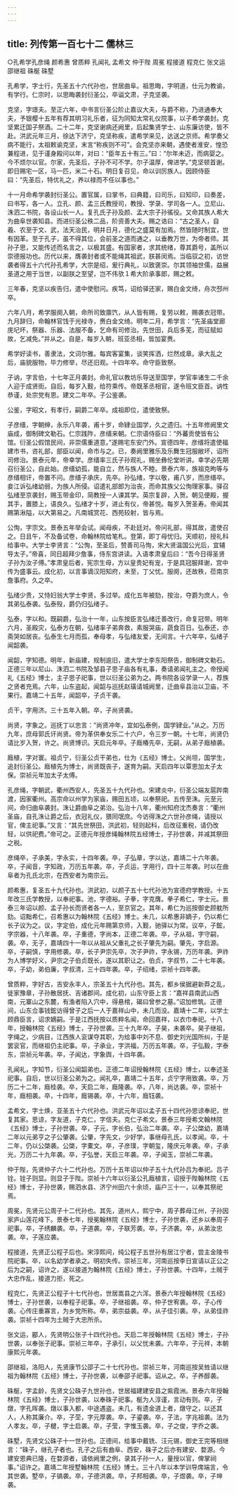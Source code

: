 ```yaml
---
---
---
```

title: 列传第一百七十二 儒林三
---

○孔希学孔彦绳 颜希惠 曾质粹 孔闻礼 孟希文 仲于陛 周冕 程接道 程克仁 张文运 邵继祖 硃梴 硃墅

孔希学，字士行，先圣五十六代孙也，世居曲阜。祖思晦，字明道，仕元为教谕，有学行。仁宗时，以思晦袭封衍圣公，卒谥文肃，子克坚袭。

克坚，字璟夫。至正六年，中书言衍圣公阶止嘉议大夫，与爵不称，乃进通奉大夫，予银樱十五年有荐其明习礼乐者，征为同知太常礼仪院事，以子希学袭封。克坚累迁国子祭酒。二十二年，克坚谢病还阙里，后起集贤学士、山东廉访使，皆不赴。洪武元年三月，徐达下济宁，克坚称疾，遣希学来见，达送之京师。希学奏父病不能行，太祖敕谕克坚，末言“称疾则不可”。会克坚亦来朝，遇使者淮安，惶恐兼程进，见于谨身殿问以年，对曰：“臣年五十有三。”曰：“尔年未迈，而病婴之。今不烦尔以官。尔家，先圣后，子孙不可不学。尔子温厚，俾进学。”克坚顿首谢。即日赐宅一区，马一匹，米二十石。明日复召见，命以训厉族人。因顾侍臣曰：“先圣后，特优礼之，养以禄而不任以事也。”

十一月命希学袭封衍圣公。置官属，曰掌书，曰典籍，曰司乐，曰知印，曰奏差，曰书写，各一人。立孔、颜、孟三氏教授司，教授、学录、学司各一人。立尼山、洙泗二书院，各设山长一人。复孔氏子孙及颜、孟大宗子孙徭役。又命其族人希大为曲阜世袭知县。而进衍圣公秩二品，阶资善大夫。赐之诰曰：“古之圣人，自羲、农至于文、武，法天治民，明并日月，德化之盛莫有加焉。然皆随时制宜，世有因革。至于孔子，虽不得其位，会前圣之道而通之，以垂教万世，为帝者师。其孙子思，又能传述而名言之，以极其盛。有国家者，求其统绪，尊其爵号，盖所以崇德报功也。历代以来，膺袭封者或不能绳其祖武，朕甚闵焉。当临驭之初，访世袭者得五十六代孙孔希学，大宗是绍，爰行典礼，以致褒崇。尔其领袖世儒，益展圣道之用于当世，以副朕之至望，岂不伟欤１希大阶承事郎，赐之敕。

三年春，克坚以疾告归，遣中使慰问。疾笃，诏给驿还家，赐白金文绮，舟次邳州卒。

六年八月，希学服阕入朝，命所司致廪饩，从人皆有赐，复劳以敕，赐袭衣冠带。九月辞归，命翰林官饯于光禄寺，赉白金文绮。明年二月，希学言：“先圣庙堂廊庑圮坏，祭器、乐器、法服不备，乞命有司修治。先世田，兵后多芜，而征赋如故，乞减免。”并从之。自是，每岁入朝，班亚丞相，皆加宴赉。

希学好读书，善隶法，文词尔雅。每宾客宴集，谈笑挥洒，烂然成章。承大乱之后，庙貌服物，毕力修举，尽还旧观。十四年卒。命守臣致祭。

子讷，字言伯，十七年正月袭封。命礼官以教坊乐导送至国学，学官率诸生二千余人迎于成贤街。自后，每岁入觐，给符乘传。帝既革丞相官，遂令班文臣首。讷性恭谨，处宗党有恩。建文二年卒。子公鉴袭。

公鉴，字昭文，有孝行，嗣爵二年卒。成祖即位，遣使致祭。

子彦缙，字朝绅，永乐八年袭，甫十岁，命肄业国学，久之遗归。十五年修阙里文庙成，御制碑文勒石。仁宗践阼，彦缙来朝。仁宗语侍臣曰：“外蕃贡使皆有公馆。衍圣公假馆民间，非崇儒重道意。”遂赐宅东安门外。宣德四年，彦缙将遣使福建市书，咨礼部，部臣以闻，命市与之。已，奏阙里雅乐及乐舞生冠服敝坏，诏所司修治。景泰元年，帝幸学。彦缙率三氏子孙观礼，赐坐彝伦堂听讲。幸学必先期召衍圣公，自此始。彦缙幼孤，能自立，然与族人不睦。景泰六年，族祖克昫等与彦缙相讦，帝置不问。彦缙子承庆，先卒。孙弘绪，字以敬，甫八岁，而彦缙卒。妾江诉弘绪幼弱，为族人所侵。诏遣礼部郎为治丧，而命其族父公恂理家事。驿召弘绪至京袭封，赐玉带金印，简教授一人课其学。英宗复辟，入贺。朝见便殿，握其手，置膝上，语良久。弘绪才十岁，进止有仪，帝甚悦。每岁入贺圣寿。帝闻其赐第湫隘，以大第易之。凡南城赏花、西苑较射，皆与焉。

公恂，字宗文。景泰五年举会试。闻母疾，不赴廷对。帝问礼部，得其故，遣使召之。日且午，不及备试卷，命翰林院给笔札。登第，即丁母忧归。天顺初，授礼科给事中。大学士李贤言：“公恂，至圣后，赞善司马恂，宋大贤温国公光后，宜辅导太子。”帝喜，同日超拜少詹事，侍东宫讲读。入语孝肃皇后曰：“吾今日得圣贤子孙为汝子傅。”孝肃皇后者，宪宗生母，方以皇贵妃有宠，于是具冠服拜谢，宫中传为盛事云。成化初，以言事谪汉阳知府，未至，丁父忧。服阕，还故秩，莅南京詹事府。久之卒。

弘绪少贵，又恃妇翁大学士李贤，多过举。成化五年被劾，按治，夺爵为庶人，令其弟弘泰袭。弘泰殁，爵仍归弘绪子。

弘泰，字以和。既嗣爵，弘治十一年，山东按臣言弘绪迁善改行，命复冠带。明年六月，圣殿灾，弘泰方在朝，弘绪率子弟奔救，素服哭庙，蔬食百日。弘泰还，亦斋哭如居丧。弘泰生七月而孤，奉母孝，与弘绪友爱，无间言。十六年卒，弘绪子闻韶袭。

闻韶，字知德。明年，新庙建，规制逾旧，遣大学士李东阳祭告，御制碑文勒石。正德三年以尼山、洙泗二书院及邹县子思子庙各有礼事，奏请弟闻礼主之。帝授闻礼《五经》博士，主子思子祀事，世以衍圣公弟为之。两书院各设学录一人，荐族之贤者充焉。六年，山东盗起，闻韶与巡抚赵璜请城阙里，迁曲阜县治以卫庙，不果行。嘉靖二十五年，闻韶卒，子贞干袭。

贞干，字用济。三十五年入朝。卒，子尚贤袭。

尚贤，字象之。巡抚丁以忠言：“尚贤冲年，宜如弘泰例，国学肄业。”从之。万历九年，庶母郭氏讦尚贤。帝为革供奉女乐二十六户，令三岁一朝。十七年，尚贤仍请比岁入贺，许之。尚贤博识。天启元年卒。子廕椿先卒，无嗣，从弟子廕植袭。

廕植，字对寰。祖贞宁，衍圣公贞干弟也，仕为《五经》博士。父尚坦，国学生，追封衍圣公。廕植先为博士，尚贤既丧子，遂育为嗣。天启四年以覃恩加太子太保。崇祯元年加太子太傅。

孔彦绳，字朝武，衢州西安人，先圣五十九代孙也。宋建炎中，衍圣公端友扈跸南渡，因家衢州。高宗命以州学为家庙，赐田五顷，以奉祭祀。五传至洙。元至元间，命归曲阜袭封。洙让爵曲阜之弟治。弘治十八年，衢州知府沈杰奏言：“衢州圣庙，自孔洙让爵之后，衣冠礼仪，猥同氓庶。今访得洙之六世孙彦绳，请授以官，俾主祀事。”又言：“其先世祭田，洪武初，轻则起科，后改征重税，请仍改轻，以供祀费。”帝可之。正德元年授彦绳翰林院五经博士，子孙世袭，并减其祭田之税。

彦绳卒，子承美，字永实，十四年袭。卒，子弘章，字以达，嘉靖二十六年袭。卒，子闻音，字知政，万历五年袭。卒，子贞运，字用行，四十三年袭。时以在曲阜者为孔氏北宗，在西安者为南宗云。

颜希惠，复圣五十九代孙也。洪武初，以颜子五十七代孙池为宣德府学教授。十五年改三氏学教授，以奉祀事。池，字德裕。子拳，字克膺。拳子希仁，字士元。景泰三年诏以颜、孟子孙长而贤者各一人，至京官之。其年，希仁为巡按御史顾躭所劾。诏黜希仁，召希惠以为翰林院《五经》博士。未几，以希惠非嫡子，仍以希仁长子议为之。议，字定伯，成化元年赐第京师，入觐，驰驿以为常。议卒，子鋐，字宗器，十八年袭。卒，子重德，字尚本，正德二年袭。卒，子从祖，字守嗣，袭。卒，无子，嘉靖四十一年以从祖从父重礼之长子肇先为嗣。肇先，字启源。卒，子嗣慎，字用修袭。卒，长子尹宗先卒，次子尹祚，字永锡，万历年袭。尹祚为人博学好义，尹宗之子伯贞既长，遂以其职让之。伯贞，字叔节，二十七年袭。卒，子幼，弟伯廉，字叔清，三十四年袭。卒，子绍绪，崇祯十四年袭。

曾质粹，字好古，吉安永丰人，宗圣五十九代孙也。其先，都乡侯据避新莽之乱，徙家豫章，子孙散居抚、吉诸郡间。成化初，山东守臣上言：“嘉祥县南武山西南，元寨山之东麓，有渔者陷入穴中，得悬棺，碣曰曾参之墓。”诏加修筑。正德间，山东佥事钱鋐访得曾子之后一人于嘉祥山中，未几而没。嘉靖十二年，以学士顾鼎臣言，诏求嫡嗣。于是江西抚按以质粹名闻，命回嘉祥，以衣巾奉祀。十八年，授翰林院《五经》博士，子孙世袭。三十九年卒。子昊，未袭卒。昊子继祖，字绳之，少病目，江西族人衮谋夺其职，为给事中刘不息、御史刘光国所纠，于是罢衮官，而继祖仍主祀事。卒，子承业，字洪福，万历五年袭。卒，子弘毅，字泰东，崇祯元年袭。卒，子闻达，字象舆，十四年袭。

孔闻礼，字知节，衍圣公闻韶弟也。正德二年诏授翰林院《五经》博士，以奉述圣祀事。自后，世以衍圣公弟为之。闻礼卒，嘉靖二十五年，贞宁字用致袭。卒，万历二十二年，廕桂袭。卒，天启二年，廕隆袭。卒，八年，尚达袭。卒，崇祯十年，廕相袭。卒，十四年，廕锡袭。卒，十六年，廕钰袭。

孟希文，字士焕，亚圣五十六代孙也。洪武元年诏以孟子五十四代孙思谅奉祀，世复其家。思谅，字友道，子克仁，字信夫。克仁子希文。景泰三年授希文翰林院《五经》博士，子孙世袭。卒，子元，字长伯，弘治二年袭。卒，子公棨幼，嘉靖二年以元弟亨之子公肇袭。公肇，字先文，少好学，事继母孔氏，以孝闻。卒，十二年，仍以公棨袭。公棨，字橐文。卒，子彦璞，字朝玺，隆庆元年袭。卒，子承光，万历二十九年袭。卒，子弘誉，天启三年袭。卒，子闻玉，崇祯二年袭。

仲于陛，先贤仲子六十二代孙也。万历十五年诏以仲子五十九代孙吕为奉祀。吕子铨。铨子则显。则显子于陛。崇祯十六年以衍圣公孔廕植言，诏授于陛翰林院《五经》博士，子孙世袭，赐泗水县、济宁州田六十余顷，庙户三十一，以奉其祭祀焉。

周冕，先贤元公周子十二代孙也。其先，道州人，熙宁中，周子葬母江州，子孙因家庐山莲花峰下。景泰七年，授冕翰林院《五经》博士，子孙世袭，还乡以奉周子祀事。卒，子绣麟袭。卒，子道袭。卒，子联芳袭。卒，子济袭。卒，从弟汝忠袭。卒，子莲应袭。

程接道，先贤正公程子后也。宋淳熙间，纯公程子五世孙有居江宁者，尝主金陵书院祀事。卒，以名幼学者承之。明初失传。崇祯三年，河南巡按李日宣请以正公之后为之嗣，诏许之，遂以接道为翰林院《五经》博士，子孙世袭。十四年，土贼于大忠作乱，接道力拒，死之。

程克仁，先贤正公程子十七代孙也，世居嵩县之六浑。景泰六年授翰林院《五经》博士，子孙世袭，以奉程子祀事。卒，子继祖袭。卒，仲子世宥袭。卒，子心传袭。心传庄重寡言，为乡党所称。卒，弟宗益袭。卒，从子佳引袭。卒，从弟佳祚袭。崇祯十四年为土贼于大忠所杀。

张文运，郿人，先贤明公张子十四代孙也。天启二年授翰林院《五经》博士，子孙世袭，以奉张子祀事。崇祯三年卒，子承引，以父忧未袭。六年卒，子元祥，本朝康熙元年袭。

邵继祖，洛阳人，先贤康节公邵子二十七代孙也。崇祯三年，河南巡按吴甡请以继祖为翰林院《五经》博士，子孙世袭，以奉邵子祀事。诏从之。卒，子养醇袭。

硃梴，字孟龄，先贤文公硃子九世孙也，世居福建建安县之紫霞洲。景泰六年授翰林院《五经》博士，子孙世袭，以奉硃子祀事。梴为人淳谨，言动有则。卒，子燉，字孔晖袭。燉以事入都，中途遇盗。未几，有遗金道上者，燉守之，以还其人，人称其廉介。卒，子茔，字元厚袭。卒，子鎏袭。卒，子法，字兆祖袭。法为人孝友。卒，子楗，字士启袭。卒，子莹，字惟玉袭。卒，子之俊，字乔之袭。

硃墅，先贤文公硃子十一世孙也。正德间，给事中戴铣、汪元锡，御史王完等相继言：“硃子，继孔子者也。孔子之后有曲阜、西安，硃子之后亦有建安、婺源。今建安恩典已隆，在婺源者，请依阙里之例，录其子孙一人，量授以官，俾掌祠事。”诏许之。嘉靖二年授墅翰林院《五经》博士。三十八年以本学训导席端言，令其世袭。墅卒，子镐袭。卒，子德洪袭。卒，子邦相袭。卒，子煜袭。卒，子坤袭。

